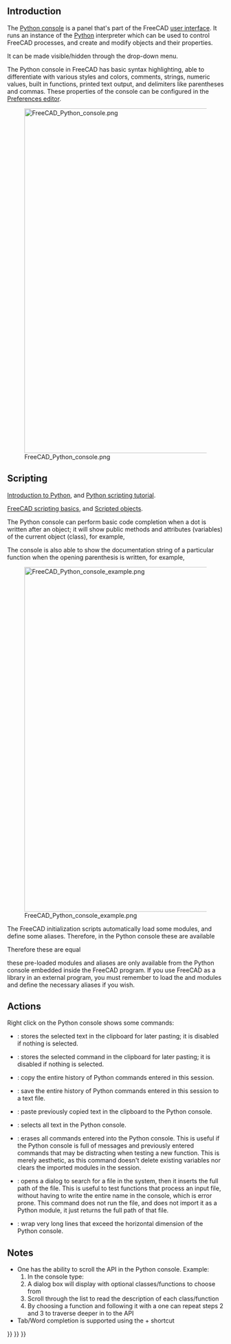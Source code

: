 <languages/>
{{TOCright}}
<translate>

== Introduction == <!--T:2-->

<!--T:3-->
The [[Python console|Python console]] is a panel that's part of the FreeCAD [[interface|user interface]]. It runs an instance of the [[Python|Python]] interpreter which can be used to control FreeCAD processes, and create and modify objects and their properties. 

<!--T:22-->
It can be made visible/hidden through the {{MenuCommand|View → Panels → Python console}} drop-down menu.

<!--T:4-->
The Python console in FreeCAD has basic syntax highlighting, able to differentiate with various styles and colors, comments, strings, numeric values, built in functions, printed text output, and delimiters like parentheses and commas. These properties of the console can be configured in the [[Preferences_Editor|Preferences editor]].

<!--T:5-->
[[File:FreeCAD_Python_console.png|800px]]

<!--T:6-->
{{Caption|The Python console showing messages when FreeCAD has just started.}}

== Scripting == <!--T:7-->

<!--T:8-->
{{Emphasis|For absolute beginners, see:}} [[Introduction to Python|Introduction to Python]], and [[Python scripting tutorial|Python scripting tutorial]].

<!--T:9-->
{{Emphasis|See also:}} [[FreeCAD Scripting Basics|FreeCAD scripting basics]], and [[Scripted objects|Scripted objects]].

<!--T:10-->
The Python console can perform basic code completion when a dot is written after an object; it will show public methods and attributes (variables) of the current object (class), for example, {{incode|obj.}}

<!--T:11-->
The console is also able to show the documentation string of a particular function when the opening parenthesis is written, for example, {{incode|function(}}

<!--T:12-->
[[File:FreeCAD_Python_console_example.png|800px]]

<!--T:13-->
{{Caption|Example Python code that produces objects in the 3D view.}}

<!--T:14-->
The FreeCAD initialization scripts automatically load some modules, and define some aliases. Therefore, in the Python console these are available
</translate>
{{Code|code=
App = FreeCAD
Gui = FreeCADGui
}}
<translate>

<!--T:15-->
Therefore these are equal

</translate>
{{Code|code=
App.newDocument()
FreeCAD.newDocument()
}}
<translate>

<!--T:19-->
{{Emphasis|Note:}} these pre-loaded modules and aliases are only available from the Python console embedded inside the FreeCAD program. If you use FreeCAD as a library in an external program, you must remember to load the {{incode|FreeCAD}} and {{incode|FreeCADGui}} modules and define the necessary aliases if you wish.

== Actions == <!--T:16-->

<!--T:17-->
Right click on the Python console shows some commands:
* {{MenuCommand|Copy}}: stores the selected text in the clipboard for later pasting; it is disabled if nothing is selected.
* {{MenuCommand|Copy command}}: stores the selected command in the clipboard for later pasting; it is disabled if nothing is selected.
* {{MenuCommand|Copy history}}: copy the entire history of Python commands entered in this session.
* {{MenuCommand|Save history as}}: save the entire history of Python commands entered in this session to a text file.
* {{MenuCommand|Paste}}: paste previously copied text in the clipboard to the Python console.
* {{MenuCommand|Select all}}: selects all text in the Python console.
* {{MenuCommand|Clear console}}: erases all commands entered into the Python console. This is useful if the Python console is full of messages and previously entered commands that may be distracting when testing a new function. This is merely aesthetic, as this command doesn't delete existing variables nor clears the imported modules in the session.
* {{MenuCommand|Insert file name}}: opens a dialog to search for a file in the system, then it inserts the full path of the file. This is useful to test functions that process an input file, without having to write the entire name in the console, which is error prone. This command does not run the file, and does not import it as a Python module, it just returns the full path of that file.
* {{MenuCommand|Word wrap}}: wrap very long lines that exceed the horizontal dimension of the Python console.

== Notes == <!--T:20-->

<!--T:21-->
* One has the ability to scroll the API in the Python console. Example: 
*# In the console type: {{incode|FreeCAD.}}
*# A dialog box will display with optional classes/functions to choose from
*# Scroll through the list to read the description of each class/function
*# By choosing a function and following it with a {{incode|.}} one can repeat steps 2 and 3 to traverse deeper in to the API
* Tab/Word completion is supported using the {{KEY|Ctrl}}+{{KEY|Space}} shortcut 


</translate>
{{Interface navi{{#translation:}}}}
{{Std Base navi{{#translation:}}}}
{{Userdocnavi{{#translation:}}}}